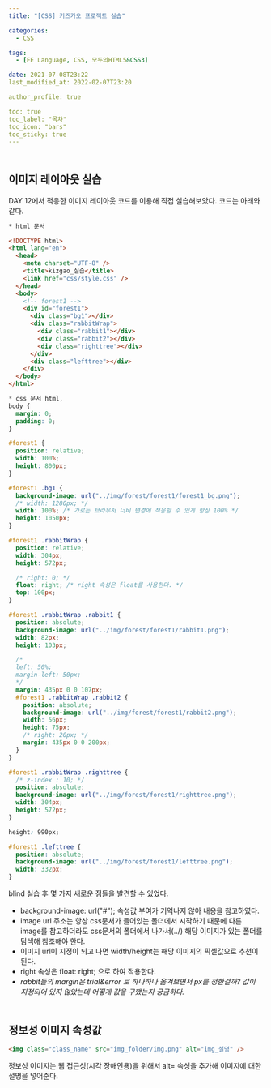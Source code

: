 ```yaml
---
title: "[CSS] 키즈가오 프로젝트 실습"

categories:
  - CSS

tags:
  - [FE Language, CSS, 모두의HTML5&CSS3]

date: 2021-07-08T23:22
last_modified_at: 2022-02-07T23:20

author_profile: true

toc: true
toc_label: "목차"
toc_icon: "bars"
toc_sticky: true
---
```


<h2 style="margin-top:50px">
    이미지 레이아웃 실습
</h2>

<p>DAY 12에서 적응한 이미지 레이아웃 코드를 이용해 직접 실습해보았다.
코드는 아래와 같다.</p>

```html
* html 문서

<!DOCTYPE html>
<html lang="en">
  <head>
    <meta charset="UTF-8" />
    <title>kizgao_실습</title>
    <link href="css/style.css" />
  </head>
  <body>
    <!-- forest1 -->
    <div id="forest1">
      <div class="bg1"></div>
      <div class="rabbitWrap">
        <div class="rabbit1"></div>
        <div class="rabbit2"></div>
        <div class="righttree"></div>
      </div>
      <div class="lefttree"></div>
    </div>
  </body>
</html>
```

```css
* css 문서 html,
body {
  margin: 0;
  padding: 0;
}

#forest1 {
  position: relative;
  width: 100%;
  height: 800px;
}

#forest1 .bg1 {
  background-image: url("../img/forest/forest1/forest1_bg.png");
  /* width: 1280px; */
  width: 100%; /* 가로는 브라우저 너비 변경에 적응할 수 있게 항상 100% */
  height: 1050px;
}

#forest1 .rabbitWrap {
  position: relative;
  width: 304px;
  height: 572px;

  /* right: 0; */
  float: right; /* right 속성은 float를 사용한다. */
  top: 100px;
}

#forest1 .rabbitWrap .rabbit1 {
  position: absolute;
  background-image: url("../img/forest/forest1/rabbit1.png");
  width: 82px;
  height: 103px;

  /*
  left: 50%;
  margin-left: 50px;
  */
  margin: 435px 0 0 107px;
  #forest1 .rabbitWrap .rabbit2 {
    position: absolute;
    background-image: url("../img/forest/forest1/rabbit2.png");
    width: 56px;
    height: 75px;
    /* right: 20px; */
    margin: 435px 0 0 200px;
  }
}

#forest1 .rabbitWrap .righttree {
  /* z-index : 10; */
  position: absolute;
  background-image: url("../img/forest/forest1/righttree.png");
  width: 304px;
  height: 572px;
}

height: 990px;

#forest1 .lefttree {
  position: absolute;
  background-image: url("../img/forest/forest1/lefttree.png");
  width: 332px;
}
```

<p>blind 실습 후 몇 가지 새로운 점들을 발견할 수 있었다.</p>

- background-image: url("#"); 속성값 부여가 기억나지 않아 내용을 참고하였다.
- image url 주소는 항상 css문서가 들어있는 폴더에서 시작하기 때문에
  다른 image를 참고하더라도 css문서의 폴더에서 나가서(../) 해당 이미지가 있는
  폴더를 탐색해 참조해야 한다.
- 이미지 url이 지정이 되고 나면 width/height는 해당 이미지의 픽셀값으로
  추천이 된다.
- right 속성은 float: right; 으로 하여 적용한다.
- _rabbit들의 margin은 trial&error 로 하나하나 옮겨보면서 px를 정한걸까?
  값이 지정되어 있지 않았는데 어떻게 값을 구했는지 궁금하다._

<h2 style="margin-top:50px">
    정보성 이미지 속성값
</h2>

```html
<img class="class_name" src="img_folder/img.png" alt="img_설명" />
```

<p>정보성 이미지는 웹 접근성(시각 장애인용)을 위해서 alt= 속성을 추가해
이미지에 대한 설명을 넣어준다.</p>
